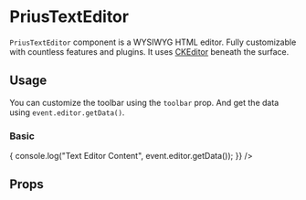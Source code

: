 

<Meta
  component={PriusTextEditor}
  id="Components|PriusTextEditor"
  title="Components|PriusTextEditor"
/>

# PriusTextEditor

`PriusTextEditor` component is a WYSIWYG HTML editor. Fully customizable with countless features and plugins. It uses [CKEditor](https://ckeditor.com/docs/ckeditor4/latest/guide/dev_react.html) beneath the surface.

## Usage

You can customize the toolbar using the `toolbar` prop. And get the data using `event.editor.getData()`.

### Basic

<Preview>
  <Story name="With default text and onChange event">
    <PriusTextEditor
      data="Some text..."
      height={100}
      uiColor="ffffff"
      onChange={(event) => {
        console.log("Text Editor Content", event.editor.getData());
      }}
    />
  </Story>
</Preview>

## Props

<Props of={PriusTextEditor} />
